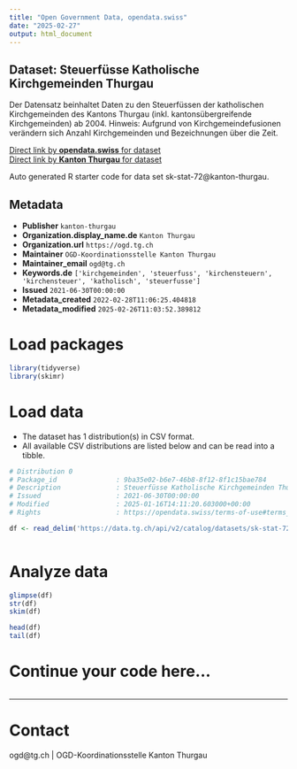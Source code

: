 ```yaml
---
title: "Open Government Data, opendata.swiss"
date: "2025-02-27"
output: html_document
---
```


## Dataset: Steuerfüsse Katholische Kirchgemeinden Thurgau

Der Datensatz beinhaltet Daten zu den Steuerfüssen der katholischen Kirchgemeinden des Kantons Thurgau (inkl. kantonsübergreifende Kirchgemeinden) ab 2004.
Hinweis: Aufgrund von Kirchgemeindefusionen verändern sich Anzahl Kirchgemeinden und Bezeichnungen über die Zeit.

[Direct link by **opendata.swiss** for dataset](https://opendata.swiss/de/dataset/steuerfusse-katholische-kirchgemeinden-thurgau1)<br>
[Direct link by **Kanton Thurgau** for dataset](https://data.tg.ch/explore/dataset/sk-stat-72/)

Auto generated R starter code for data set sk-stat-72@kanton-thurgau.

## Metadata

- **Publisher** `kanton-thurgau`
- **Organization.display_name.de** `Kanton Thurgau`
- **Organization.url** `https://ogd.tg.ch`
- **Maintainer** `OGD-Koordinationsstelle Kanton Thurgau`
- **Maintainer_email** `ogd@tg.ch`
- **Keywords.de** `['kirchgemeinden', 'steuerfuss', 'kirchensteuern', 'kirchensteuer', 'katholisch', 'steuerfusse']`
- **Issued** `2021-06-30T00:00:00`
- **Metadata_created** `2022-02-28T11:06:25.404818`
- **Metadata_modified** `2025-02-26T11:03:52.389812`


# Load packages

```r

library(tidyverse)
library(skimr)

```

# Load data

-   The dataset has 1 distribution(s) in CSV format.
-   All available CSV distributions are listed below and can be read into a tibble.

```r

# Distribution 0
# Package_id               : 9ba35e02-b6e7-46b8-8f12-8f1c15bae784
# Description              : Steuerfüsse Katholische Kirchgemeinden Thurgau (csv)
# Issued                   : 2021-06-30T00:00:00
# Modified                 : 2025-01-16T14:11:20.603000+00:00
# Rights                   : https://opendata.swiss/terms-of-use#terms_by

df <- read_delim('https://data.tg.ch/api/v2/catalog/datasets/sk-stat-72/exports/csv?use_labels=true')



```

# Analyze data

```r

glimpse(df)
str(df)
skim(df)

head(df)
tail(df)

```

# Continue your code here...

```r

```

------------------------------------------------------------------------

# Contact

ogd@tg.ch | OGD-Koordinationsstelle Kanton Thurgau
